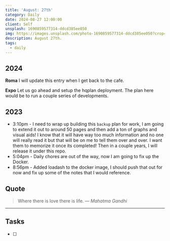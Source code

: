 ```yaml
---
title: 'August: 27th'
category: Daily
date: 2024-08-27 12:00:00
client: Self
unsplash: 1690859577314-ddcd385ee050
img: https://images.unsplash.com/photo-1690859577314-ddcd385ee050?crop=entropy&cs=srgb&fm=jpg&ixid=MnwzNjM5Nzd8MHwxfHJhbmRvbXx8fHx8fHx8fDE2ODE3NDg2ODY&ixlib=rb-4.0.3&q=85
description: August 27th. 
tags:
  - daily
---
```



## 2024

**Roma**
I will update this entry when I get back to the cafe.


**Expo**
Let us go ahead and setup the hqplan deployment.
The plan here would be to run a couple series of developments.

## 2023
- 3:10pm - I need to wrap up building this `backup` plan for work, I am going to extend it out to around 50 pages and then add a ton of graphs and visual aids! I know that it will have way too much information and no one will really read it but that will be on me to tell them over and over. I want them to memorize it once its completed! Then in a couple years, I will release it under this repo.
- 5:04pm - Daily chores are out of the way, now I am going to fix up the Docker. 
- 8:56pm - Added loadash to the docker image, I should push that out for now and fix up some of the notes that I would reference.

## Quote

> Where there is love there is life.
> — <cite>Mahatma Gandhi</cite>

---

## Tasks

- [ ]